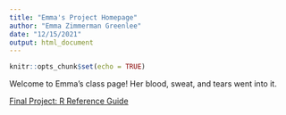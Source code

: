```yaml
---
title: "Emma's Project Homepage"
author: "Emma Zimmerman Greenlee"
date: "12/15/2021"
output: html_document
---
```


```r
knitr::opts_chunk$set(echo = TRUE)
```

Welcome to Emma's class page! Her blood, sweat, and tears went into it.

[Final Project: R Reference Guide](final_R_reference.html)